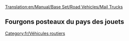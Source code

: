 [[Translation:en/Manual/Base Set/Road Vehicles/Mail Trucks]]

{{fr/Vehicule routier|nom     = Fourgon postal MPS
  |img      =en/MPS Mail Truck.png|prix     =  4 715£ (9 430$)
  |vitesse  = 48 km/h (30 mph)
  |annualite= 421£ (842$)
  |design   = 1935
  |vie      = 15
  |capacite = 22 sacs de courrier
}}
{{fr/Vehicule routier|nom      = Fourgon postal Reynard
  |img      =en/Reynard Mail Truck.png|prix     = 5 535£ (11 070$)
  |vitesse  = 88 km/h (55 mph)
  |annualite= 787£ (1 574$)
  |design  = 1980
  |vie      = 15
  |capacite = 28 sacs de courrier
}}
{{fr/Vehicule routier|nom     = Fourgon postal Perry
  |img      =en/Perry Mail Truck.png|prix     = 5 945£ (11 890$)
  |vitesse  = 112 km/h (70 mph)
  |annualite= 1 125£ (2 250$)
  |design  = 2018
  |vie      = 15
  |capacite = 30 sacs de courrier
}}

==Fourgons posteaux du pays des jouets==
{{fr/Vehicule routier|nom      = Fourgon postal MightyMover
  |img      =en/MightyMover Mail Truck.png|prix     = *4 715£ (9 430$)
  |vitesse  = 48 km/h ()
  |annualite= 421£ (842$)
  |design  = 1935
  |vie      = 15
  |capacite = 22 sacs de courrier
}}
{{fr/Vehicule routier|nom      = Fourgon postal Powernaught
  |img      =en/Powernaught Mail Truck.png|prix     = *6 535£ (11 070$)
  |vitesse  = 88 km/h ()
  |annualite= 787£ (1 574$)
  |design  = 1979
  |vie      = 15
  |capacite = 28 sacs de courrier
}}
{{fr/Vehicule routier|nom     = Fourgon postal Wizzowow
  |img      =en/Wizzowow Mail Truck.png|prix     = *6 945£ (11 890$)
  |vitesse  = 112 km/h
  |annualite= 1 125£ (2 250$)
  |design  = 2018
  |vie      = 15
  |capacite = 30 sacs de courrier
}}

[[Category:fr/Véhicules routiers]]